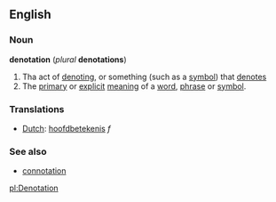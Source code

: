 ==English==

===Noun===
'''denotation''' (''plural'' '''denotations''')
#Tha act of [[denoting]], or something (such as a [[symbol]]) that [[denote]]s
#The [[primary]] or [[explicit]] [[meaning]] of a [[word]], [[phrase]] or [[symbol]].
===Translations===
*[[Dutch]]: [[hoofdbetekenis]] ''f''
===See also===
* [[connotation]]

[[pl:Denotation]]
